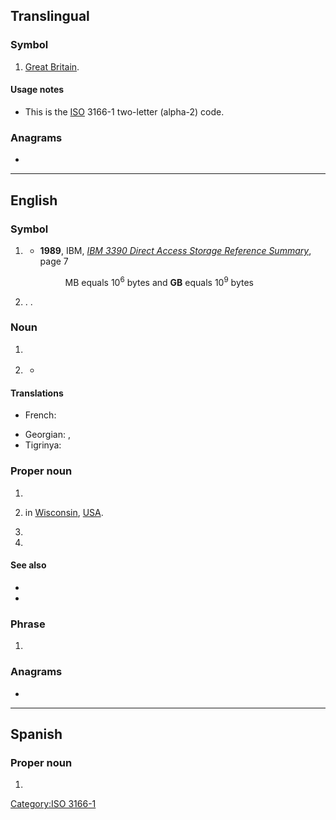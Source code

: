 {{also|Gb|.gb}}
{{character info|㎇}}
==Translingual==

===Symbol===
{{head|mul|symbol}}

# [[Great Britain]].

====Usage notes====
* This is the [[ISO]] 3166-1 two-letter (alpha-2) code.

===Anagrams===
* {{l|mul|BG}}

[[Category:ISO 3166-1]]

----

==English==

===Symbol===
{{en-symbol}}

# {{lb|en|computing|formal}} {{l|en|gigabyte}} {{gloss|1,000 [[megabyte]]s or 1,000,000,000 [[byte]]s}}
#* '''1989''', IBM, ''[http://bitsavers.informatik.uni-stuttgart.de/pdf/ibm/dasd/reference_summary/GX26-4577-0_3390_Reference_Summary_Jun89.pdf IBM 3390 Direct Access Storage Reference Summary]'', page 7
#*: MB equals 10<sup>6</sup> bytes and '''GB''' equals 10<sup>9</sup> bytes
# {{lb|en|computing|informal}} {{l|en|gibibyte}} {{gloss|2<sup>10</sup> (1024) [[megabyte]]s ([[mebibytes]]) or 2<sup>30</sup> (1,073,741,824) [[byte]]s}}. {{synonym of|en|GiB|gloss=[[gibibyte]]}}.

===Noun===
{{en-noun}}

# {{lb|en|anatomy}} {{initialism of|en|gallbladder}}
# {{lb|en|informal|pharmaceutical drug}} {{initialism of|en|goofball|t=barbiturate}}
#* {{quote-journal|en|date=1965-02-26|author=James Mills|title=The World of Needle Park|journal={{w|Time (magazine)|Time}}|volume=58|issue=8|page={{gbooks|KEEEAAAAMBAJ|82|GBs}}|passage=Goofballs usually produce a quiet drowsiness, but also at times a tense aggressiveness that can be frighteningly unpredictable. Irene's behavior when she is high on '''GBs''', which is most of the time, has created such havoc in the neighborhood restaurants that they no longer let her in.}}

====Translations====
{{trans-top|gigabyte}}
* French: {{t+|fr|Go}}
{{trans-mid}}
* Georgian: {{t|ka|გბაიტი}}, {{t|ka|გბ}}
* Tigrinya: {{t|ti|ጊባ}}
{{trans-bottom}}

===Proper noun===
{{en-proper-noun}}

# {{initialism of|en|Great Britain}}
# {{abbreviation of|en|Green Bay|nodot=1}} in [[Wisconsin]], [[USA]].
# {{initialism of|en|{{w|Nintendo Game Boy|Game Boy}}}}
# {{initialism of|en|Guantanamo Bay}}

====See also====
* {{pedia|lang=en|Great Britain}}
* {{pedia|lang=en|Green Bay, Wisconsin}}

===Phrase===
{{head|en|phrase}}

# {{lb|en|internet slang}} {{initialism of|en|[[God bless you|God bless]]}}

===Anagrams===
* {{anagrams|en|a=bg|Bg.|bg}}

----

==Spanish==
{{wikipedia|lang=es}}

===Proper noun===
{{es-proper noun|f}}

# {{acronym of|es|{{w|Geroa Bai|lang=es}}}}